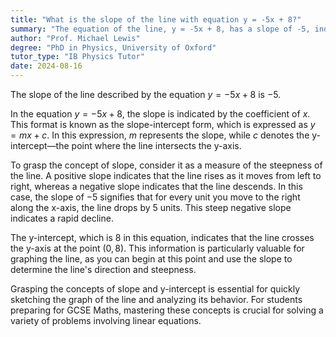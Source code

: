 ```yaml
---
title: "What is the slope of the line with equation y = -5x + 8?"
summary: "The equation of the line, y = -5x + 8, has a slope of -5, indicating a downward incline as x increases."
author: "Prof. Michael Lewis"
degree: "PhD in Physics, University of Oxford"
tutor_type: "IB Physics Tutor"
date: 2024-08-16
---
```


The slope of the line described by the equation $y = -5x + 8$ is $-5$.

In the equation $y = -5x + 8$, the slope is indicated by the coefficient of $x$. This format is known as the slope-intercept form, which is expressed as $y = mx + c$. In this expression, $m$ represents the slope, while $c$ denotes the y-intercept—the point where the line intersects the y-axis.

To grasp the concept of slope, consider it as a measure of the steepness of the line. A positive slope indicates that the line rises as it moves from left to right, whereas a negative slope indicates that the line descends. In this case, the slope of $-5$ signifies that for every unit you move to the right along the x-axis, the line drops by $5$ units. This steep negative slope indicates a rapid decline.

The y-intercept, which is $8$ in this equation, indicates that the line crosses the y-axis at the point $(0, 8)$. This information is particularly valuable for graphing the line, as you can begin at this point and use the slope to determine the line's direction and steepness.

Grasping the concepts of slope and y-intercept is essential for quickly sketching the graph of the line and analyzing its behavior. For students preparing for GCSE Maths, mastering these concepts is crucial for solving a variety of problems involving linear equations.
    